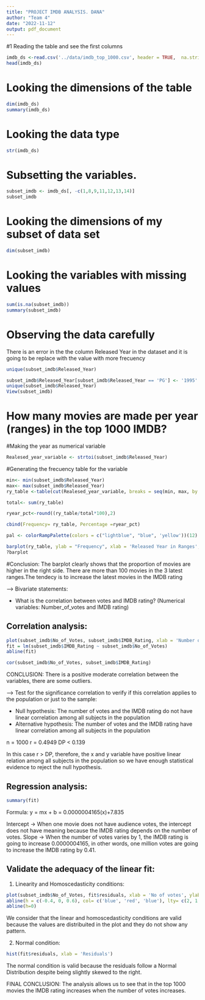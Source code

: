 ```yaml
---
title: "PROJECT IMDB ANALYSIS. DANA"
author: "Team 4"
date: "2022-11-12"
output: pdf_document
---
```

#1 Reading the table and see the first columns

```r
imdb_ds <-read.csv('../data/imdb_top_1000.csv', header = TRUE,  na.string = c(""))
head(imdb_ds)
```
# Looking the dimensions of the table
```r
dim(imdb_ds)
summary(imdb_ds)
```


# Looking the data type
```r
str(imdb_ds)
```

# Subsetting the variables.

```r
subset_imdb <- imdb_ds[, -c(1,8,9,11,12,13,14)]
subset_imdb
```
# Looking the dimensions of my subset of data set 
```r

dim(subset_imdb)
```

# Looking the variables with missing values 

```r
sum(is.na(subset_imdb))
summary(subset_imdb)
```

# Observing the data carefully

There is an error in the the column Released Year in the dataset and it is going to be replace with the value with more frecuency

```r
unique(subset_imdb$Released_Year)
```


```r
subset_imdb$Released_Year[subset_imdb$Released_Year == 'PG'] <- '1995'
unique(subset_imdb$Released_Year)
View(subset_imdb)
```

# How many movies are made per year (ranges) in the top 1000 IMDB? 

#Making the year as numerical variable

```r
Realesed_year_variable <- strtoi(subset_imdb$Released_Year)
```


#Generating the frecuency table for the variable
```r
min<- min(subset_imdb$Released_Year)
max<- max(subset_imdb$Released_Year)
ry_table <-table(cut(Realesed_year_variable, breaks = seq(min, max, by =8)))

total<- sum(ry_table)

ryear_pct<-round((ry_table/total*100),2)

cbind(Frequency= ry_table, Percentage =ryear_pct)
```

```r
pal <- colorRampPalette(colors = c("lightblue", "blue", 'yellow'))(12)
```


```r
barplot(ry_table, ylab = "Frequency", xlab = 'Released Year in Ranges', main = "MOVIES PER YEAR", col= pal, legend.text = rownames(ry_table),xlim= c(0, 22))
?barplot
```

#Conclusion:
The barplot clearly shows that the proportion of movies are higher in the right side. There are more than 100 movies in the 3 latest ranges.The tendecy is  to increase the latest movies in the IMDB rating 


---> Bivariate statements:

- What is the correlation between votes and IMDB rating? (Numerical variables: Number_of_votes and IMDB rating)

## Correlation analysis:

```r
plot(subset_imdb$No_of_Votes, subset_imdb$IMDB_Rating, xlab = 'Number of votes', ylab = 'IMDB Rating')
fit = lm(subset_imdb$IMDB_Rating ~ subset_imdb$No_of_Votes)
abline(fit)
```

```r
cor(subset_imdb$No_of_Votes, subset_imdb$IMDB_Rating)
```

CONCLUSION: There is a positive moderate correlation between the variables, there are some outliers.
 
---> Test for the significance correlation to verify if this correlation applies to the population or just to the sample:

- Null hypothesis: The number of votes and the IMDB rating do not have linear correlation among all subjects in the population
- Alternative hypothesis: The number of votes and the IMDB rating have linear correlation among all subjects in the population

n = 1000
r = 0.4949
DP < 0.139

In this case r > DP, therefore, the x and y variable have positive linear relation among all subjects in the population so we have enough statistical evidence to reject the null hypothesis.

## Regression analysis:

```r
summary(fit)
```

Formula: y = mx + b
           = 0.0000004165(x)+7.835

Intercept -> When one movie does not have audience votes, the intercept does not have meaning because the IMDB rating depends on the number of votes.
Slope -> When the number of votes varies by 1, the IMDB rating is going to increase 0.0000004165, in other words, one million votes are going to increase the IMDB rating by 0.41.

## Validate the adequacy of the linear fit:

1. Linearity and Homoscedasticity conditions:

```r
plot(subset_imdb$No_of_Votes, fit$residuals, xlab = 'No of votes', ylab = 'Residuals')
abline(h = c(-0.4, 0, 0.6), col= c('blue', 'red', 'blue'), lty= c(2, 1, 2), lwd= c(3, 2, 3))
abline(h=0)
```


We consider that the linear and homoscedasticity conditions are valid because the values are distribuited in the plot and they do not show any pattern.

2. Normal condition:

```r
hist(fit$residuals, xlab = 'Residuals')
```

The normal condition is valid because the residuals follow a Normal Distribution despite being slightly skewed to the right.

FINAL CONCLUSION: The analysis allows us to see that in the top 1000 movies the IMDB rating increases when the number of votes increases.
